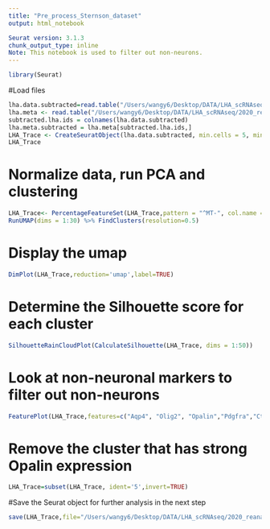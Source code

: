 ```yaml
---
title: "Pre_process_Sternson_dataset"
output: html_notebook

Seurat version: 3.1.3
chunk_output_type: inline
Note: This notebook is used to filter out non-neurons. 
---
```

```r
library(Seurat)
```
#Load files
```r
lha.data.subtracted=read.table("/Users/wangy6/Desktop/DATA/LHA_scRNAseq/2020_reanalysis/merged_counts_subtracted.txt",sep="",as.is=T,row.names=1, header= TRUE)
lha.meta <- read.table("/Users/wangy6/Desktop/DATA/LHA_scRNAseq/2020_reanalysis/merged_sample_info.txt",sep="\t",as.is=F,row.names=1, header=TRUE)
subtracted.lha.ids = colnames(lha.data.subtracted)
lha.meta.subtracted = lha.meta[subtracted.lha.ids,]
LHA_Trace <- CreateSeuratObject(lha.data.subtracted, min.cells = 5, min.features = 2,project = "LHA_SCRB")
LHA_Trace
```
# Normalize data, run PCA and clustering
```r
LHA_Trace<- PercentageFeatureSet(LHA_Trace,pattern = "^MT-", col.name = "percent.mt") %>% NormalizeData() %>% FindVariableFeatures(selection.method = "vst", nfeatures = 2000) %>% ScaleData(vars.to.regress = "percent.mt") %>% RunPCA() %>% FindNeighbors(dims = 1:30) %>% 
RunUMAP(dims = 1:30) %>% FindClusters(resolution=0.5)

```
# Display the umap
```r
DimPlot(LHA_Trace,reduction='umap',label=TRUE)
```
# Determine the Silhouette score for each cluster
```r
SilhouetteRainCloudPlot(CalculateSilhouette(LHA_Trace, dims = 1:50))
```
# Look at non-neuronal markers to filter out non-neurons
```r
FeaturePlot(LHA_Trace,features=c("Aqp4", "Olig2", "Opalin","Pdgfra","Ctss","Flt1","Map1b","Snap25", "Syp","Tubb3", "Slc17a6",'Slc32a1'), cols=c("lightgray","blue"),ncol=3)
```
# Remove the cluster that has strong Opalin expression 
```r
LHA_Trace=subset(LHA_Trace, ident='5',invert=TRUE)
```
#Save the Seurat object for further analysis in the next step
```r
save(LHA_Trace,file="/Users/wangy6/Desktop/DATA/LHA_scRNAseq/2020_reanalysis/lha_sternson_2020Nov.Robj")
```